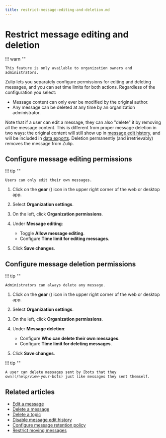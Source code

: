 ```yaml
---
title: restrict-message-editing-and-deletion.md
---
```


# Restrict message editing and deletion


!!! warn ""

    This feature is only available to organization owners and administrators.




Zulip lets you separately configure permissions for editing and deleting
messages, and you can set time limits for both actions. Regardless of the
configuration you select:

* Message content can only ever be modified by the original author.
* Any message can be deleted at any time by an organization administrator.

Note that if a user can edit a message, they can also "delete" it by removing
all the message content. This is different from proper message deletion in two
ways: the original content will still show up in [message edit
history](/help/view-a-messages-edit-history), and will be included in
[data exports](/help/export-your-organization). Deletion permanently (and
irretrievably) removes the message from Zulip.

## Configure message editing permissions

!!! tip ""

    Users can only edit their own messages.

<Tabs>
<TabItem label="instructions-for-all-platforms">

1. Click on the **gear** (<i class="zulip-icon zulip-icon-gear"></i>) icon in the upper
   right corner of the web or desktop app.

1. Select **Organization settings**.

1. On the left, click **Organization permissions**.



1. Under **Message editing**:
    - Toggle **Allow message editing**.
    - Configure **Time limit for editing messages**.


1. Click **Save changes**.

</TabItem>
</Tabs>

## Configure message deletion permissions

!!! tip ""

    Administrators can always delete any message.

<Tabs>
<TabItem label="instructions-for-all-platforms">

1. Click on the **gear** (<i class="zulip-icon zulip-icon-gear"></i>) icon in the upper
   right corner of the web or desktop app.

1. Select **Organization settings**.

1. On the left, click **Organization permissions**.



1. Under **Message deletion**:
    - Configure **Who can delete their own messages**.
    - Configure **Time limit for deleting messages**.


1. Click **Save changes**.

</TabItem>
</Tabs>

!!! tip ""

    A user can delete messages sent by [bots that they
    own](/help/view-your-bots) just like messages they sent themself.

## Related articles

* [Edit a message](/help/edit-a-message)
* [Delete a message](/help/delete-a-message)
* [Delete a topic](/help/delete-a-topic)
* [Disable message edit history](/help/disable-message-edit-history)
* [Configure message retention policy](/help/message-retention-policy)
* [Restrict moving messages](/help/restrict-moving-messages)


